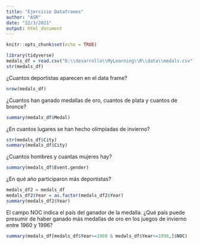 ```yaml
---
title: "Ejercicio Dataframes"
author: "ASR"
date: "22/3/2021"
output: html_document
---
```


```r
knitr::opts_chunk$set(echo = TRUE)
```

```r
library(tidyverse)
medals_df = read.csv("D:\\desarrollo\\MyLearning\\R\\data\\medals.csv")
str(medals_df)
```


¿Cuantos deportistas aparecen en el data frame?
```r
nrow(medals_df)
```

¿Cuantos han ganado medallas de oro, cuantos de plata y cuantos de bronce?
```r
summary(medals_df$Medal)
```


¿En cuantos lugares se han hecho olimpiadas de invierno?
```r
str(medals_df$City)
summary(medals_df$City)
```


¿Cuantos hombres y cuantas mujeres hay?
```r
summary(medals_df$Event.gender)
```

¿En qué año participaron más deportistas?
```r
medals_df2 = medals_df
medals_df2$Year = as.factor(medals_df2$Year)
summary(medals_df2$Year)
```

El campo NOC indica el país del ganador de la medalla. ¿Qué país puede presumir de haber ganado más medallas de oro en los juegos de invierno entre 1960 y 1996?
```r
summary(medals_df[medals_df$Year>=1960 & medals_df$Year<=1996,]$NOC)
```